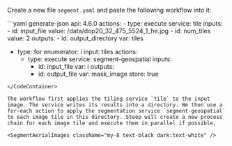 
Create a new file `segment.yaml` and paste the following workflow into it:

<CodeContainer title="segment.yaml">
```yaml generate-json
api: 4.6.0
actions:
  - type: execute
    service: tile
    inputs:
      - id: input_file
        value: /data/dop20_32_475_5524_1_he.jpg
      - id: num_tiles
        value: 2
    outputs:
      - id: output_directory
        var: tiles

  - type: for
    enumerator: i
    input: tiles
    actions:
      - type: execute
        service: segment-geospatial
        inputs:
          - id: input_file
            var: i
        outputs:
          - id: output_file
            var: mask_image
            store: true
```
</CodeContainer>

The workflow first applies the tiling service `tile` to the input image. The service writes its results into a directory. We then use a for-each action to apply the segmentation service `segment-geospatial` to each image tile in this directory. Steep will create a new process chain for each image tile and execute them in parallel if possible.

<SegmentAerialImages className="my-8 text-black dark:text-white" />
